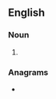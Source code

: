 ==English==

===Noun===
{{head|en|noun form}}

# {{plural of|en|midst}}

===Anagrams===
* {{anagrams|en|a=dimsst|Smidts}}
